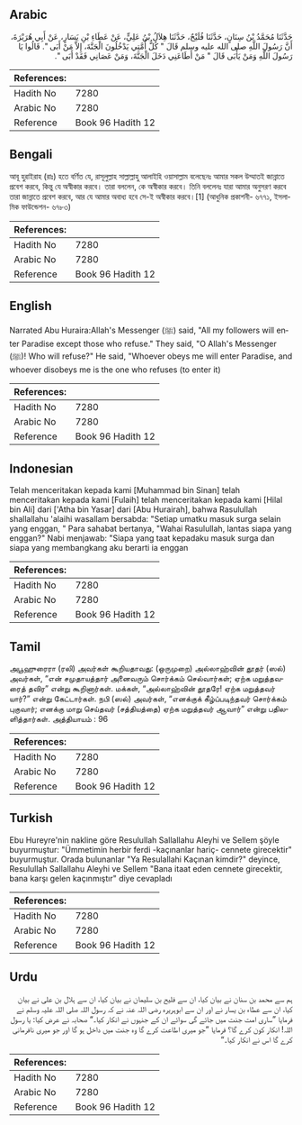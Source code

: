 ## Arabic


<div dir="rtl" lang="ar" style={{fontSize:'larger',backgroundColor:'#f8f9fa',padding:20}}>
حَدَّثَنَا مُحَمَّدُ بْنُ سِنَانٍ، حَدَّثَنَا فُلَيْحٌ، حَدَّثَنَا هِلاَلُ بْنُ عَلِيٍّ، عَنْ عَطَاءِ بْنِ يَسَارٍ، عَنْ أَبِي هُرَيْرَةَ، أَنَّ رَسُولَ اللَّهِ صلى الله عليه وسلم قَالَ ‏"‏ كُلُّ أُمَّتِي يَدْخُلُونَ الْجَنَّةَ، إِلاَّ مَنْ أَبَى ‏"‏‏.‏ قَالُوا يَا رَسُولَ اللَّهِ وَمَنْ يَأْبَى قَالَ ‏"‏ مَنْ أَطَاعَنِي دَخَلَ الْجَنَّةَ، وَمَنْ عَصَانِي فَقَدْ أَبَى ‏"‏‏.‏
</div>
<div style={{backgroundColor:'#f8f9fa',padding:20, marginBottom: 10}}><table> <thead> <tr> <th>References:</th> <th></th> </tr> </thead> <tbody><tr><td>Hadith No</td><td>7280</td></tr><tr><td>Arabic No</td><td>7280</td></tr><tr><td>Reference</td><td>Book 96 Hadith 12</td></tr></tbody></table></div>

## Bengali


<div dir="ltr" lang="bn" style={{fontSize:'larger',backgroundColor:'#f8f9fa',padding:20}}>
আবূ হুরাইরাহ (রাঃ) হতে বর্ণিত যে, রাসূলুল্লাহ সাল্লাল্লাহু আলাইহি ওয়াসাল্লাম বলেছেনঃ আমার সকল উম্মাতই জান্নাতে প্রবেশ করবে, কিন্তু যে অস্বীকার করবে। তারা বললেন, কে অস্বীকার করবে। তিনি বললেনঃ যারা আমার অনুসরণ করবে তারা জান্নাতে প্রবেশ করবে, আর যে আমার অবাধ্য হবে সে-ই অস্বীকার করবে।[1] (আধুনিক প্রকাশনী- ৬৭৭১, ইসলামিক ফাউন্ডেশন- ৬৭৮৩)
</div>
<div style={{backgroundColor:'#f8f9fa',padding:20, marginBottom: 10}}><table> <thead> <tr> <th>References:</th> <th></th> </tr> </thead> <tbody><tr><td>Hadith No</td><td>7280</td></tr><tr><td>Arabic No</td><td>7280</td></tr><tr><td>Reference</td><td>Book 96 Hadith 12</td></tr></tbody></table></div>

## English


<div dir="ltr" lang="en" style={{fontSize:'larger',backgroundColor:'#f8f9fa',padding:20}}>
Narrated Abu Huraira:Allah's Messenger (ﷺ) said, "All my followers will enter Paradise except those who refuse." They said, "O Allah's Messenger (ﷺ)! Who will refuse?" He said, "Whoever obeys me will enter Paradise, and whoever disobeys me is the one who refuses (to enter it)
</div>
<div style={{backgroundColor:'#f8f9fa',padding:20, marginBottom: 10}}><table> <thead> <tr> <th>References:</th> <th></th> </tr> </thead> <tbody><tr><td>Hadith No</td><td>7280</td></tr><tr><td>Arabic No</td><td>7280</td></tr><tr><td>Reference</td><td>Book 96 Hadith 12</td></tr></tbody></table></div>

## Indonesian


<div dir="ltr" lang="id" style={{fontSize:'larger',backgroundColor:'#f8f9fa',padding:20}}>
Telah menceritakan kepada kami [Muhammad bin Sinan] telah menceritakan kepada kami [Fulaih] telah menceritakan kepada kami [Hilal bin Ali] dari ['Atha bin Yasar] dari [Abu Hurairah], bahwa Rasulullah shallallahu 'alaihi wasallam bersabda: "Setiap umatku masuk surga selain yang enggan, " Para sahabat bertanya, "Wahai Rasulullah, lantas siapa yang enggan?" Nabi menjawab: "Siapa yang taat kepadaku masuk surga dan siapa yang membangkang aku berarti ia enggan
</div>
<div style={{backgroundColor:'#f8f9fa',padding:20, marginBottom: 10}}><table> <thead> <tr> <th>References:</th> <th></th> </tr> </thead> <tbody><tr><td>Hadith No</td><td>7280</td></tr><tr><td>Arabic No</td><td>7280</td></tr><tr><td>Reference</td><td>Book 96 Hadith 12</td></tr></tbody></table></div>

## Tamil


<div dir="ltr" lang="ta" style={{fontSize:'larger',backgroundColor:'#f8f9fa',padding:20}}>
அபூஹுரைரா (ரலி) அவர்கள் கூறியதாவது: (ஒருமுறை) அல்லாஹ்வின் தூதர் (ஸல்) அவர்கள், “என் சமுதாயத்தார் அனைவரும் சொர்க்கம் செல்வார்கள்; ஏற்க மறுத்தவரைத் தவிர” என்று கூறினார்கள். மக்கள், “அல்லாஹ்வின் தூதரே! ஏற்க மறுத்தவர் யார்?” என்று கேட்டார்கள். நபி (ஸல்) அவர்கள், “எனக்குக் கீழ்ப்படிந்தவர் சொர்க்கம் புகுவார்; எனக்கு மாறு செய்தவர் (சத்தியத்தை) ஏற்க மறுத்தவர் ஆவார்” என்று பதிலளித்தார்கள். அத்தியாயம் : 96
</div>
<div style={{backgroundColor:'#f8f9fa',padding:20, marginBottom: 10}}><table> <thead> <tr> <th>References:</th> <th></th> </tr> </thead> <tbody><tr><td>Hadith No</td><td>7280</td></tr><tr><td>Arabic No</td><td>7280</td></tr><tr><td>Reference</td><td>Book 96 Hadith 12</td></tr></tbody></table></div>

## Turkish


<div dir="ltr" lang="tr" style={{fontSize:'larger',backgroundColor:'#f8f9fa',padding:20}}>
Ebu Hureyre'nin nakline göre Resulullah Sallallahu Aleyhi ve Sellem şöyle buyurmuştur: "Ümmetimin herbir ferdi -kaçınanlar hariç- cennete girecektir" buyurmuştur. Orada bulunanlar "Ya Resulallahi Kaçınan kimdir?" deyince, Resulullah Sallallahu Aleyhi ve Sellem "Bana itaat eden cennete girecektir, bana karşı gelen kaçınmıştır" diye cevapladı
</div>
<div style={{backgroundColor:'#f8f9fa',padding:20, marginBottom: 10}}><table> <thead> <tr> <th>References:</th> <th></th> </tr> </thead> <tbody><tr><td>Hadith No</td><td>7280</td></tr><tr><td>Arabic No</td><td>7280</td></tr><tr><td>Reference</td><td>Book 96 Hadith 12</td></tr></tbody></table></div>

## Urdu


<div dir="rtl" lang="ur" style={{fontSize:'larger',backgroundColor:'#f8f9fa',padding:20}}>
ہم سے محمد بن سنان نے بیان کیا، ان سے فلیح بن سلیمان نے بیان کیا، ان سے ہلال بن علی نے بیان کیا، ان سے عطاء بن یسار نے اور ان سے ابوہریرہ رضی اللہ عنہ نے کہ رسول اللہ صلی اللہ علیہ وسلم نے فرمایا ”ساری امت جنت میں جائے گی سوائے ان کے جنہوں نے انکار کیا۔“ صحابہ نے عرض کیا: یا رسول اللہ! انکار کون کرے گا؟ فرمایا ”جو میری اطاعت کرے گا وہ جنت میں داخل ہو گا اور جو میری نافرمانی کرے گا اس نے انکار کیا۔“
</div>
<div style={{backgroundColor:'#f8f9fa',padding:20, marginBottom: 10}}><table> <thead> <tr> <th>References:</th> <th></th> </tr> </thead> <tbody><tr><td>Hadith No</td><td>7280</td></tr><tr><td>Arabic No</td><td>7280</td></tr><tr><td>Reference</td><td>Book 96 Hadith 12</td></tr></tbody></table></div>